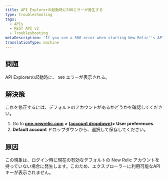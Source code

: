 ```yaml
---
title: API Explorerの起動時に500エラーが発生する
type: troubleshooting
tags:
  - APIs
  - REST API v2
  - Troubleshooting
metaDescription: 'If you see a 500 error when starting New Relic''s API Explorer, make sure you have a default account saved in your account''s user preferences.'
translationType: machine
---
```


## 問題

API Explorerの起動時に、 `500` エラーが表示される。

## 解決策

これを修正するには、デフォルトのアカウントがあるかどうかを確認してください。

1. Go to [**one.newrelic.com**](http://one.newrelic.com/) **> ([account dropdown](/docs/using-new-relic/welcome-new-relic/getting-started/glossary#account-dropdown))> User preferences**.
2. **Default account** ドロップダウンから、選択して保存してください。

## 原因

この現象は、ログイン時に現在の有効なデフォルトの New Relic アカウントを持っていない場合に発生します。このため、エクスプローラーに利用可能なAPIキーが表示されません。
